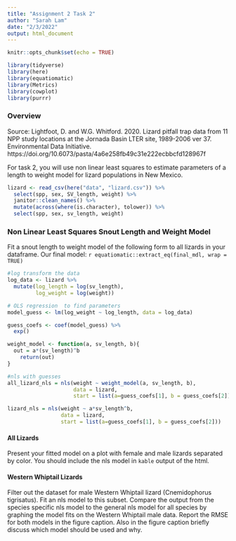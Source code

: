 ```yaml
---
title: "Assignment 2 Task 2"
author: "Sarah Lam"
date: "2/3/2022"
output: html_document
---
```


```r
knitr::opts_chunk$set(echo = TRUE)

library(tidyverse)
library(here)
library(equatiomatic)
library(Metrics)
library(cowplot)
library(purrr)

```

### Overview

Source: Lightfoot, D. and W.G. Whitford. 2020. Lizard pitfall trap data from 11 NPP study locations at the Jornada Basin LTER site, 1989-2006 ver 37. Environmental Data Initiative. https://doi.org/10.6073/pasta/4a6e258fb49c31e222ecbbcfd128967f

For task 2, you will use non linear least squares to estimate parameters of a length to weight model for lizard populations in New Mexico. 

```r
lizard <- read_csv(here("data", "lizard.csv")) %>% 
  select(spp, sex, SV_length, weight) %>% 
  janitor::clean_names() %>% 
  mutate(across(where(is.character), tolower)) %>% 
  select(spp, sex, sv_length, weight)
```

  
### Non Linear Least Squares Snout Length and Weight Model

Fit a snout length to weight model of the following form to all lizards in your dataframe.
Our final model:
`r equatiomatic::extract_eq(final_mdl, wrap = TRUE)`

```r
#log transform the data 
log_data <- lizard %>% 
  mutate(log_length = log(sv_length), 
         log_weight = log(weight))

# OLS regression  to find parameters
model_guess <- lm(log_weight ~ log_length, data = log_data)

guess_coefs <- coef(model_guess) %>% 
  exp()
```

```r
weight_model <- function(a, sv_length, b){
  out = a*(sv_length)^b
    return(out)
}
```

```r
#nls with guesses 
all_lizard_nls = nls(weight ~ weight_model(a, sv_length, b), 
                     data = lizard, 
                     start = list(a=guess_coefs[1], b = guess_coefs[2]), trace = TRUE)

lizard_nls = nls(weight ~ a*sv_length^b, 
                 data = lizard, 
                 start = list(a=guess_coefs[1], b = guess_coefs[2]))
```

#### All Lizards
Present your fitted model on a plot with female and male lizards separated by color. You should include the nls model in `kable` output of the html.

#### Western Whiptail Lizards 
Filter out the dataset for male Western Whiptail lizard (Cnemidophorus tigrisatus). Fit an nls model to this subset. Compare the output from the species specific nls model to the general nls model for all species by graphing the model fits on the Western Whiptail male data. Report the RMSE for both models in the figure caption. Also in the figure caption briefly discuss which model should be used and why.

